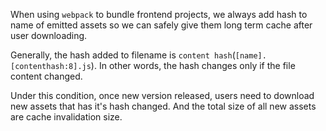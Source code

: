 When using `webpack` to bundle frontend projects, we always add hash to name of emitted assets so we can safely
give them long term cache after user downloading.

Generally, the hash added to filename is `content hash`(`[name].[contenthash:8].js`). In other words, the hash changes only if the file content changed.

Under this condition, once new version released, users need to download new assets that has it's hash changed.
And the total size of all new assets are cache invalidation size.
